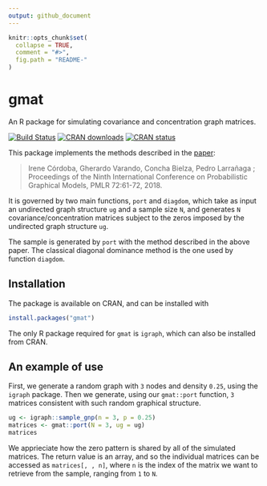 ```yaml
---
output: github_document
---
```


<!-- README.md is generated from README.Rmd. Please edit that file -->

```r
knitr::opts_chunk$set(
  collapse = TRUE,
  comment = "#>",
  fig.path = "README-"
)
```

# gmat
An R package for simulating covariance and concentration graph matrices.

[![Build Status](https://travis-ci.org/irenecrsn/gmat.svg?branch=master)](https://travis-ci.org/irenecrsn/gmat)
[![CRAN downloads](http://cranlogs.r-pkg.org/badges/grand-total/gmat)](http://cran.r-project.org/package=gmat)
[![CRAN status](http://www.r-pkg.org/badges/version/gmat)](http://cran.r-project.org/package=gmat)

This package implements the methods described in the
[paper](http://proceedings.mlr.press/v72/cordoba18a.html):

>  Irene Córdoba, Gherardo Varando, Concha Bielza, Pedro Larrañaga ;
Proceedings of the Ninth International Conference on Probabilistic Graphical Models, PMLR 72:61-72, 2018.

It is governed by two main functions, `port` and `diagdom`, which take as input an undirected
graph structure `ug` and a sample size `N`, and generates `N`
covariance/concentration matrices subject to the zeros imposed by the undirected
graph structure `ug`.

The sample is generated by `port` with the method described in the above
paper. The classical diagonal dominance
method is the one used by function `diagdom`.

## Installation

The package is available on CRAN, and can be installed with

```r
install.packages("gmat")
```

The only R package required for `gmat` is `igraph`, which can also be installed
from CRAN.

## An example of use 

First, we generate a random graph with `3` nodes and density `0.25`, using the
`igraph` package. Then we generate, using our `gmat::port` function, `3` matrices
consistent with such random graphical structure.


```r
ug <- igraph::sample_gnp(n = 3, p = 0.25)
matrices <- gmat::port(N = 3, ug = ug)
matrices
```

We apprieciate how the zero pattern is shared by all of the
simulated matrices. The return value is an array, and so the individual matrices
can be accessed as `matrices[, , n]`, where `n` is the index of the matrix we
want to retrieve from the sample, ranging from `1` to `N`.

